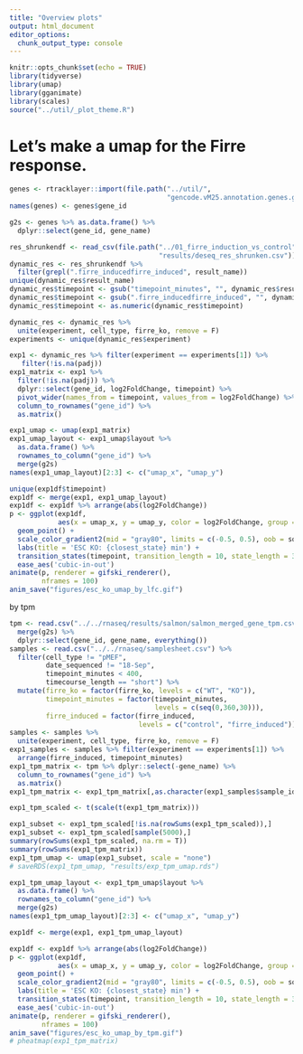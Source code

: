 ```yaml
---
title: "Overview plots"
output: html_document
editor_options: 
  chunk_output_type: console
---
```


```r
knitr::opts_chunk$set(echo = TRUE)
library(tidyverse)
library(umap)
library(gganimate)
library(scales)
source("../util/_plot_theme.R")
```

# Let's make a umap for the Firre response.

```r

genes <- rtracklayer::import(file.path("../util/",
                                       "gencode.vM25.annotation.genes.gtf"))
names(genes) <- genes$gene_id

g2s <- genes %>% as.data.frame() %>%
  dplyr::select(gene_id, gene_name)

res_shrunkendf <- read_csv(file.path("../01_firre_induction_vs_control",
                                     "results/deseq_res_shrunken.csv"))
dynamic_res <- res_shrunkendf %>%
  filter(grepl(".firre_inducedfirre_induced", result_name))
unique(dynamic_res$result_name)
dynamic_res$timepoint <- gsub("timepoint_minutes", "", dynamic_res$result_name)
dynamic_res$timepoint <- gsub(".firre_inducedfirre_induced", "", dynamic_res$timepoint)
dynamic_res$timepoint <- as.numeric(dynamic_res$timepoint)

dynamic_res <- dynamic_res %>%
  unite(experiment, cell_type, firre_ko, remove = F)
experiments <- unique(dynamic_res$experiment)

exp1 <- dynamic_res %>% filter(experiment == experiments[1]) %>%
   filter(!is.na(padj))
exp1_matrix <- exp1 %>% 
  filter(!is.na(padj)) %>%
  dplyr::select(gene_id, log2FoldChange, timepoint) %>%
  pivot_wider(names_from = timepoint, values_from = log2FoldChange) %>%
  column_to_rownames("gene_id") %>%
  as.matrix()

exp1_umap <- umap(exp1_matrix)
exp1_umap_layout <- exp1_umap$layout %>%
  as.data.frame() %>%
  rownames_to_column("gene_id") %>%
  merge(g2s)
names(exp1_umap_layout)[2:3] <- c("umap_x", "umap_y")

unique(exp1df$timepoint)
exp1df <- merge(exp1, exp1_umap_layout)
exp1df <- exp1df %>% arrange(abs(log2FoldChange))
p <- ggplot(exp1df, 
            aes(x = umap_x, y = umap_y, color = log2FoldChange, group = gene_id)) + 
  geom_point() + 
  scale_color_gradient2(mid = "gray80", limits = c(-0.5, 0.5), oob = squish) +
  labs(title = 'ESC KO: {closest_state} min') +
  transition_states(timepoint, transition_length = 10, state_length = 30) +
  ease_aes('cubic-in-out')
animate(p, renderer = gifski_renderer(),
        nframes = 100)
anim_save("figures/esc_ko_umap_by_lfc.gif")
```

by tpm 
```r
tpm <- read.csv("../../rnaseq/results/salmon/salmon_merged_gene_tpm.csv") %>%
  merge(g2s) %>%
  dplyr::select(gene_id, gene_name, everything()) 
samples <- read.csv("../../rnaseq/samplesheet.csv") %>%
  filter(cell_type != "pMEF",
         date_sequenced != "18-Sep",
         timepoint_minutes < 400,
         timecourse_length == "short") %>%
  mutate(firre_ko = factor(firre_ko, levels = c("WT", "KO")),
         timepoint_minutes = factor(timepoint_minutes, 
                                    levels = c(seq(0,360,30))),
         firre_induced = factor(firre_induced, 
                                levels = c("control", "firre_induced")))
samples <- samples %>%
  unite(experiment, cell_type, firre_ko, remove = F)
exp1_samples <- samples %>% filter(experiment == experiments[1]) %>%
  arrange(firre_induced, timepoint_minutes)
exp1_tpm_matrix <- tpm %>% dplyr::select(-gene_name) %>%
  column_to_rownames("gene_id") %>%
  as.matrix()
exp1_tpm_matrix <- exp1_tpm_matrix[,as.character(exp1_samples$sample_id)]

exp1_tpm_scaled <- t(scale(t(exp1_tpm_matrix)))

exp1_subset <- exp1_tpm_scaled[!is.na(rowSums(exp1_tpm_scaled)),]
exp1_subset <- exp1_tpm_scaled[sample(5000),]
summary(rowSums(exp1_tpm_scaled, na.rm = T))
summary(rowSums(exp1_tpm_matrix))
exp1_tpm_umap <- umap(exp1_subset, scale = "none")
# saveRDS(exp1_tpm_umap, "results/exp_tpm_umap.rds")

exp1_tpm_umap_layout <- exp1_tpm_umap$layout %>%
  as.data.frame() %>%
  rownames_to_column("gene_id") %>%
  merge(g2s)
names(exp1_tpm_umap_layout)[2:3] <- c("umap_x", "umap_y")

exp1df <- merge(exp1, exp1_tpm_umap_layout)

exp1df <- exp1df %>% arrange(abs(log2FoldChange))
p <- ggplot(exp1df, 
            aes(x = umap_x, y = umap_y, color = log2FoldChange, group = gene_id)) + 
  geom_point() + 
  scale_color_gradient2(mid = "gray80", limits = c(-0.5, 0.5), oob = squish) +
  labs(title = 'ESC KO: {closest_state} min') +
  transition_states(timepoint, transition_length = 10, state_length = 30) +
  ease_aes('cubic-in-out')
animate(p, renderer = gifski_renderer(),
        nframes = 100)
anim_save("figures/esc_ko_umap_by_tpm.gif")
# pheatmap(exp1_tpm_matrix)
```


